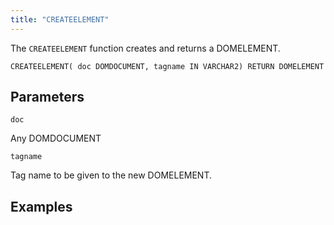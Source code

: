 ```yaml
---
title: "CREATEELEMENT"
---
```


The `CREATEELEMENT` function creates and returns a DOMELEMENT.

```
CREATEELEMENT( doc DOMDOCUMENT, tagname IN VARCHAR2) RETURN DOMELEMENT
```

## Parameters

`doc`

Any DOMDOCUMENT

`tagname`

Tag name to be given to the new DOMELEMENT.

## Examples